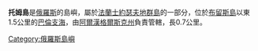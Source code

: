 {{Unreferenced|time=2021-12-21T04:06:20+00:00}}
'''托姆島'''是[[俄羅斯|俄羅斯]]的島嶼，屬於[[法蘭士約瑟夫地群島|法蘭士約瑟夫地群島]]的一部分，位於[[布留斯島|布留斯島]]以東1.5公里的[[巴倫支海|巴倫支海]]，由[[阿爾漢格爾斯克州|阿爾漢格爾斯克州]]負責管轄，長0.7公里。

[[Category:俄羅斯島嶼|Category:俄羅斯島嶼]]
{{Russia-geo-stub}}